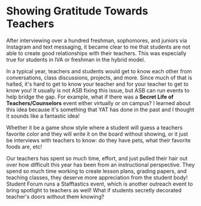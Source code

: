 # Showing Gratitude Towards Teachers

After interviewing over a hundred freshman, sophomores, and juniors via Instagram and text messaging, it became clear to me that students are not able to create good relationships with their teachers. This was especially true for students in IVA or freshman in the hybrid model.

In a typical year, teachers and students would get to know each other from conversations, class discussions, projects, and more. Since much of that is halted, it's hard to get to know your teacher and for your teacher to get to know you! It usually is not ASB fixing this issue, but ASB can run events to help bridge the gap. For example, what if there was a **Secret Life of Teachers/Counselors** event either virtually or on campus? I learned about this idea because it's something that YAT has done in the past and I thought it sounds like a fantastic idea!

Whether it be a game show style where a student will guess a teachers favorite color and they will write it on the board without showing, or it just be interviews with teachers to know: do they have pets, what their favorite foods are, etc!

Our teachers has spent so much time, effort, and just pulled their hair out over how difficult this year has been from an instructional perspective. They spend so much time working to create lesson plans, grading papers, and teaching classes, they deserve more appreciation from the student body! Student Forum runs a Stafftastics event, which is another outreach event to bring spotlight to teachers as well! What if students secretly decorated teacher's doors without them knowing?